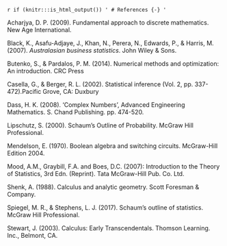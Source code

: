 `r if (knitr:::is_html_output()) '
# References {-}
'`

Acharjya, D. P. (2009). Fundamental approach to discrete mathematics. New Age International.

Black, K., Asafu-Adjaye, J., Khan, N., Perera, N., Edwards, P., & Harris, M. (2007). *Australasian business statistics*. John Wiley & Sons.

Butenko, S., & Pardalos, P. M. (2014). Numerical methods and optimization: An introduction. CRC Press

Casella, G., & Berger, R. L. (2002). Statistical inference (Vol. 2, pp. 337-472).Pacific Grove, CA: Duxbury

Dass, H. K. (2008). ‘Complex Numbers’, Advanced Engineering Mathematics. S. Chand Publishing. pp. 474-520.

Lipschutz, S. (2000). Schaum’s Outline of Probability. McGraw Hill Professional.

Mendelson, E. (1970). Boolean algebra and switching circuits. McGraw-Hill Edition 2004.

Mood, A.M., Graybill, F.A. and Boes, D.C. (2007): Introduction to the Theory of Statistics, 3rd Edn. (Reprint). Tata McGraw-Hill Pub. Co. Ltd.

Shenk, A. (1988). Calculus and analytic geometry. Scott Foresman & Company.

Spiegel, M. R., & Stephens, L. J. (2017). Schaum’s outline of statistics. McGraw Hill Professional.

Stewart, J. (2003). Calculus: Early Transcendentals. Thomson Learning. Inc., Belmont, CA.

